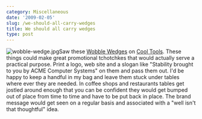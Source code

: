 ```yaml
---
category: Miscellaneous
date: '2009-02-05'
slug: /we-should-all-carry-wedges
title: We should all carry wedges
type: post
---
```



![wobble-wedge.jpg](http://www.alanwsmith.com/blog/wp-content/uploads/2009/02/wobble-wedge.jpg)Saw
these
[Wobble Wedges](http://www.kk.org/cooltools/archives/003491.php) on
[Cool Tools](http://www.kk.org/cooltools/). These things could make
great promotional tchotchkes that would actually serve a practical
purpose. Print a logo, web site and a slogan like "Stability
brought to you by ACME Computer Systems" on them and pass them out.
I'd be happy to keep a handful in my bag and leave them stuck under
tables where ever they are needed. In coffee shops and restaurants
tables get jostled around enough that you can be confident they
would get bumped out of place from time to time and have to be put
back in place. The brand message would get seen on a regular basis
and associated with a "well isn't that thoughtful" idea.
